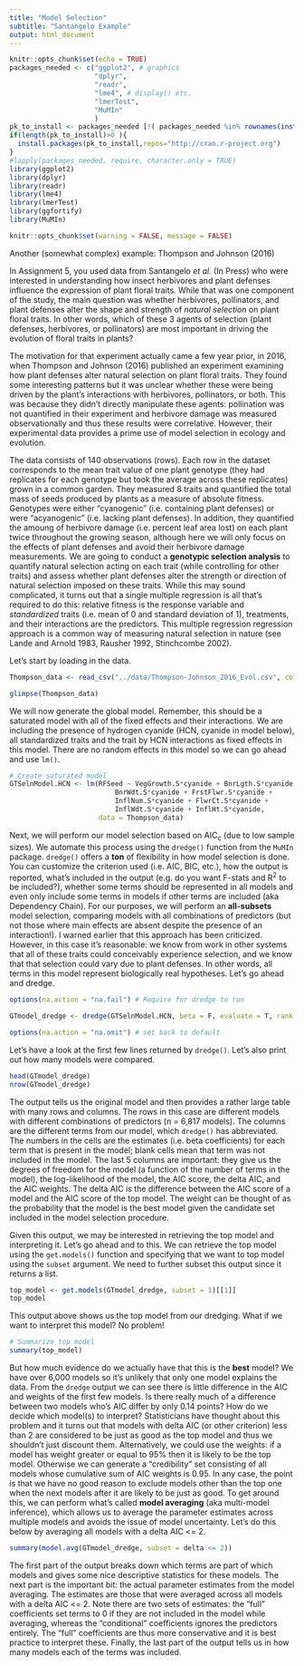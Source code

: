 ```yaml
---
title: "Model Selection"
subtitle: "Santangelo Example"
output: html_document
---
```

```r
knitr::opts_chunk$set(echo = TRUE)
packages_needed <- c("ggplot2", # graphics
                     "dplyr",
                     "readr",
                     "lme4", # display() etc.
                     "lmerTest",
                     "MuMIn"
                     )
pk_to_install <- packages_needed [!( packages_needed %in% rownames(installed.packages())  )]
if(length(pk_to_install)>0 ){
  install.packages(pk_to_install,repos="http://cran.r-project.org")
}
#lapply(packages_needed, require, character.only = TRUE)
library(ggplot2)
library(dplyr)
library(readr)
library(lme4)
library(lmerTest)
library(ggfortify)
library(MuMIn)
```

```r
knitr::opts_chunk$set(warning = FALSE, message = FALSE)
```


Another (somewhat complex) example: Thompson and Johnson (2016)

In Assignment 5, you used data from Santangelo _et al._ (In Press) who were interested in understanding how insect herbivores and plant defenses influence the expression of plant floral traits. While that was one component of the study, the main question was whether herbivores, pollinators, and plant defenses alter the shape and strength of _natural selection_ on plant floral traits. In other words, which of these 3 agents of selection (plant defenses, herbivores, or pollinators) are most important in driving the evolution of floral traits in plants?

The motivation for that experiment actually came a few year prior, in 2016, when Thompson and Johnson (2016) published an experiment examining how plant defenses alter natural selection on plant floral traits. They found some interesting patterns but it was unclear whether these were being driven by the plant's interactions with herbivores, pollinators, or both. This was because they didn't directly manipulate these agents: pollination was not quantified in their experiment and herbivore damage was measured observationally and thus these results were correlative. However, their experimental data provides a prime use of model selection in ecology and evolution.

The data consists of 140 observations (rows). Each row in the dataset corresponds to the mean trait value of one plant genotype (they had replicates for each genotype but took the average across these replicates) grown in a common garden. They measured 8 traits and quantified the total mass of seeds produced by plants as a measure of absolute fitness. Genotypes were either "cyanogenic" (i.e. containing plant defenses) or were "acyanogenic" (i.e. lacking plant defenses). In addition, they quantified the amoung of herbivore damage (i.e. percent leaf area lost) on each plant twice throughout the growing season, although here we will only focus on the effects of plant defenses and avoid their herbivore damage measurements. We are going to conduct a **genotypic selection analysis** to quantify natural selection acting on each trait (while controlling for other traits) and assess whether plant defenses alter the strength or direction of natural selection imposed on these traits. While this may sound complicated, it turns out that a single multiple regression is all that's required to do this: relative fitness is the response variable and _standardized_ traits (i.e. mean of 0 and standard deviation of 1), treatments, and their interactions are the predictors. This multiple regression regression approach is a common way of measuring natural selection in nature (see Lande and Arnold 1983, Rausher 1992, Stinchcombe 2002).

Let's start by loading in the data.

```r
Thompson_data <- read_csv("../data/Thompson-Johnson_2016_Evol.csv", col_names = TRUE)

glimpse(Thompson_data)
```
We will now generate the global model. Remember, this should be a saturated model with all of the fixed effects and their interactions. We are including the presence of hydrogen cyanide (HCN, cyanide in model below), all standardized traits and the trait by HCN interactions as fixed effects in this model. There are no random effects in this model so we can go ahead and use `lm()`.

```r
# Create saturated model
GTSelnModel.HCN <- lm(RFSeed ~ VegGrowth.S*cyanide + BnrLgth.S*cyanide + 
                          BnrWdt.S*cyanide + FrstFlwr.S*cyanide + 
                          InflNum.S*cyanide + FlwrCt.S*cyanide + 
                          InflWdt.S*cyanide + InflHt.S*cyanide,
                      data = Thompson_data)
```

Next, we will perform our model selection based on AIC~c~ (due to low sample sizes). We automate this process using the `dredge()` function from the `MuMIn` package. `dredge()` offers a **ton** of flexibility in how model selection is done. You can customize the criterion used (i.e. AIC, BIC, etc.), how the output is reported, what's included in the output (e.g. do you want F-stats and R^2^ to be included?), whether some terms should be represented in all models and even only include some terms in models if other terms are included (aka Dependency Chain). For our purposes, we will perform an **all-subsets** model selection, comparing models with all combinations of predictors (but not those where main effects are absent despite the presence of an interaction!). I warned earlier that this approach has been criticized. However, in this case it's reasonable: we know from work in other systems that all of these traits could conceivably experience selection, and we know that that selection could vary due to plant defenses. In other words, all terms in this model represent biologically real hypotheses. Let's go ahead and dredge.

```r
options(na.action = "na.fail") # Require for dredge to run

GTmodel_dredge <- dredge(GTSelnModel.HCN, beta = F, evaluate = T, rank = AICc)

options(na.action = "na.omit") # set back to default
```

Let's have a look at the first few lines returned by `dredge()`. Let's also print out how many models were compared.

```r
head(GTmodel_dredge)
nrow(GTmodel_dredge)
```

The output tells us the original model and then provides a rather large table with many rows and columns. The rows in this case are different models with different combinations of predictors (n = 6,817 models). The columns are the different terms from our model, which `dredge()` has abbreviated. The numbers in the cells are the estimates (i.e. beta coefficients) for each term that is present in the model; blank cells mean that term was not included in the model. The last 5 columns are important: they give us the degrees of freedom for the model (a function of the number of terms in the model), the log-likelihood of the model, the AIC score, the delta AIC, and the AIC weights. The delta AIC is the difference between the AIC score of a model and the AIC score of the top model. The weight can be thought of as the probability that the model is the best model given the candidate set included in the model selection procedure. 

Given this output, we may be interested in retrieving the top model and interpreting it. Let's go ahead and to this. We can retrieve the top model using the `get.models()` function and specifying that we want to top model using the `subset` argument. We need to further subset this output since it returns a list. 

```r
top_model <- get.models(GTmodel_dredge, subset = 1)[[1]]
top_model
```

This output above shows us the top model from our dredging. What if we want to interpret this model? No problem!

```r
# Summarize top model
summary(top_model)
```

But how much evidence do we actually have that this is the **best** model? We have over 6,000 models so it's unlikely that only one model explains the data. From the `dredge` output we can see there is little difference in the AIC and weights of the first few models. Is there really much of a difference between two models who's AIC differ by only 0.14 points? How do we decide which model(s) to interpret? Statisticians have thought about this problem and it turns out that models with delta AIC (or other criterion) less than 2 are considered to be just as good as the top model and thus we shouldn't just discount them. Alternatively, we could use the weights: if a model has weight greater or equal to 95% then it is likely to be the top model. Otherwise we can generate a "credibility" set consisting of all models whose cumulative sum of AIC weights is 0.95. In any case, the point is that we have no good reason to exclude models other than the top one when the next models after it are likely to be just as good. To get around this, we can perform what's called **model averaging** (aka multi-model inference), which allows us to average the parameter estimates across multiple models and avoids the issue of model uncertainty. Let's do this below by averaging all models with a delta AIC <= 2.

```r
summary(model.avg(GTmodel_dredge, subset = delta <= 2))
```

The first part of the output breaks down which terms are part of which models and gives some nice descriptive statistics for these models. The next part is the important bit: the actual parameter estimates from the model averaging. The estimates are those that were averaged across all models with a delta AIC <= 2. Note there are two sets of estimates: the "full" coefficients set terms to 0 if they are not included in the model while averaging, whereas the "conditional" coefficients ignores the predictors entirely. The "full" coefficients are thus more conservative and it is best practice to interpret these. Finally, the last part of the output tells us in how many models each of the terms was included.
